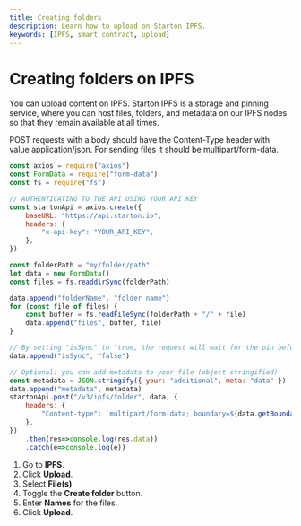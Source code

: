 ```yaml
---
title: Creating folders
description: Learn how to upload on Starton IPFS.
keywords: [IPFS, smart contract, upload]
---
```



# Creating folders on IPFS

You can upload content on IPFS. Starton IPFS is a storage and pinning service, where you can host files, folders, and metadata on our IPFS nodes so that they remain available at all times.

<Tabs>
<TabItem value="code" label="From Code">

POST requests with a body should have the Content-Type header with value application/json.
For sending files it should be multipart/form-data.

```jsx showLineNumbers
const axios = require("axios")
const FormData = require("form-data")
const fs = require("fs")

// AUTHENTICATING TO THE API USING YOUR API KEY
const startonApi = axios.create({
    baseURL: "https://api.starton.io",
    headers: {
        "x-api-key": "YOUR_API_KEY",
    },
})

const folderPath = "my/folder/path"
let data = new FormData()
const files = fs.readdirSync(folderPath)

data.append("folderName", "folder name")
for (const file of files) {
    const buffer = fs.readFileSync(folderPath + "/" + file)
    data.append("files", buffer, file)
}

// By setting "isSync" to "true, the request will wait for the pin before completing"
data.append("isSync", "false")

// Optional: you can add metadata to your file (object stringified)
const metadata = JSON.stringify({ your: "additional", meta: "data" })
data.append("metadata", metadata)
startonApi.post("/v3/ipfs/folder", data, {
    headers: {
        "Content-type": `multipart/form-data; boundary=${data.getBoundary()}`,
    },
})
    .then(res=>console.log(res.data))
    .catch(e=>console.log(e))
```

</TabItem>
<TabItem value="dashboard" label="From Webapp">

1. Go to **IPFS**.
1. Click **Upload**.
1. Select **File(s)**.
1. Toggle the **Create folder** button.
1. Enter **Names** for the files.
1. Click **Upload**.

</TabItem>
</Tabs>
